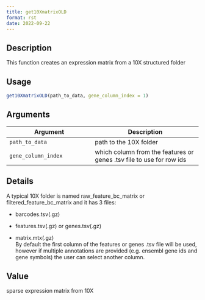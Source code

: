 ```yaml
--- 
title: get10XmatrixOLD 
format: rst 
date: 2022-09-22 
--- 
```


## Description

This function creates an expression matrix from a 10X structured folder


## Usage

```r
get10XmatrixOLD(path_to_data, gene_column_index = 1)
```


## Arguments

Argument      |Description
------------- |----------------
`path_to_data`     |     path to the 10X folder
`gene_column_index`     |     which column from the features or genes .tsv file to use for row ids


## Details

A typical 10X folder is named raw_feature_bc_matrix or filtered_feature_bc_matrix and it has 3 files:
   

*  barcodes.tsv(.gz)   

*  features.tsv(.gz) or genes.tsv(.gz)   

*  matrix.mtx(.gz)  
 By default the first column of the features or genes .tsv file will be used, however if multiple
 annotations are provided (e.g. ensembl gene ids and gene symbols) the user can select another column.


## Value

sparse expression matrix from 10X


